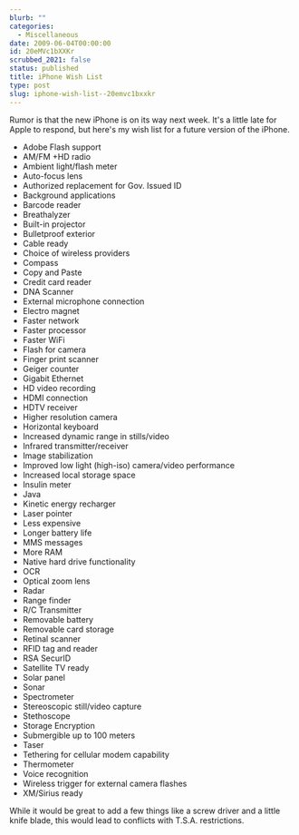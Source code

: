 ```yaml
---
blurb: ""
categories:
  - Miscellaneous
date: 2009-06-04T00:00:00
id: 20eMVc1bXXKr
scrubbed_2021: false
status: published
title: iPhone Wish List
type: post
slug: iphone-wish-list--20emvc1bxxkr
---
```


Rumor is that the new iPhone is on its way next week. It's a little
late for Apple to respond, but here's my wish list for a future
version of the iPhone.

-   Adobe Flash support
-   AM/FM +HD radio
-   Ambient light/flash meter
-   Auto-focus lens
-   Authorized replacement for Gov. Issued ID
-   Background applications
-   Barcode reader
-   Breathalyzer
-   Built-in projector
-   Bulletproof exterior
-   Cable ready
-   Choice of wireless providers
-   Compass
-   Copy and Paste
-   Credit card reader
-   DNA Scanner
-   External microphone connection
-   Electro magnet
-   Faster network
-   Faster processor
-   Faster WiFi
-   Flash for camera
-   Finger print scanner
-   Geiger counter
-   Gigabit Ethernet
-   HD video recording
-   HDMI connection
-   HDTV receiver
-   Higher resolution camera
-   Horizontal keyboard
-   Increased dynamic range in stills/video
-   Infrared transmitter/receiver
-   Image stabilization
-   Improved low light (high-iso) camera/video performance
-   Increased local storage space
-   Insulin meter
-   Java
-   Kinetic energy recharger
-   Laser pointer
-   Less expensive
-   Longer battery life
-   MMS messages
-   More RAM
-   Native hard drive functionality
-   OCR
-   Optical zoom lens
-   Radar
-   Range finder
-   R/C Transmitter
-   Removable battery
-   Removable card storage
-   Retinal scanner
-   RFID tag and reader
-   RSA SecurID
-   Satellite TV ready
-   Solar panel
-   Sonar
-   Spectrometer
-   Stereoscopic still/video capture
-   Stethoscope
-   Storage Encryption
-   Submergible up to 100 meters
-   Taser
-   Tethering for cellular modem capability
-   Thermometer
-   Voice recognition
-   Wireless trigger for external camera flashes
-   XM/Sirius ready

While it would be great to add a few things like a screw driver and
a little knife blade, this would lead to conflicts with T.S.A.
restrictions.